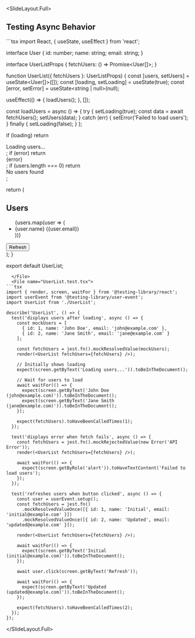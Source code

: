 
<SlideLayout.Full>
## Testing Async Behavior

<CodeDisplay>
  <File name="UserList.tsx">
```tsx
import React, { useState, useEffect } from 'react';

interface User {
  id: number;
  name: string;
  email: string;
}

interface UserListProps {
  fetchUsers: () => Promise<User[]>;
}

function UserList({ fetchUsers }: UserListProps) {
  const [users, setUsers] = useState<User[]>([]);
  const [loading, setLoading] = useState(true);
  const [error, setError] = useState<string | null>(null);

  useEffect(() => {
    loadUsers();
  }, []);

  const loadUsers = async () => {
    try {
      setLoading(true);
      const data = await fetchUsers();
      setUsers(data);
    } catch (err) {
      setError('Failed to load users');
    } finally {
      setLoading(false);
    }
  };

  if (loading) return <div>Loading users...</div>;
  if (error) return <div role="alert">{error}</div>;
  if (users.length === 0) return <div>No users found</div>;

  return (
    <div>
      <h2>Users</h2>
      <ul>
        {users.map(user => (
          <li key={user.id}>
            {user.name} ({user.email})
          </li>
        ))}
      </ul>
      <button onClick={loadUsers}>Refresh</button>
    </div>
  );
}

export default UserList;
```
  </File>
  <File name="UserList.test.tsx">
```tsx
import { render, screen, waitFor } from '@testing-library/react';
import userEvent from '@testing-library/user-event';
import UserList from './UserList';

describe('UserList', () => {
  test('displays users after loading', async () => {
    const mockUsers = [
      { id: 1, name: 'John Doe', email: 'john@example.com' },
      { id: 2, name: 'Jane Smith', email: 'jane@example.com' }
    ];
    
    const fetchUsers = jest.fn().mockResolvedValue(mockUsers);
    render(<UserList fetchUsers={fetchUsers} />);

    // Initially shows loading
    expect(screen.getByText('Loading users...')).toBeInTheDocument();

    // Wait for users to load
    await waitFor(() => {
      expect(screen.getByText('John Doe (john@example.com)')).toBeInTheDocument();
      expect(screen.getByText('Jane Smith (jane@example.com)')).toBeInTheDocument();
    });

    expect(fetchUsers).toHaveBeenCalledTimes(1);
  });

  test('displays error when fetch fails', async () => {
    const fetchUsers = jest.fn().mockRejectedValue(new Error('API Error'));
    render(<UserList fetchUsers={fetchUsers} />);

    await waitFor(() => {
      expect(screen.getByRole('alert')).toHaveTextContent('Failed to load users');
    });
  });

  test('refreshes users when button clicked', async () => {
    const user = userEvent.setup();
    const fetchUsers = jest.fn()
      .mockResolvedValueOnce([{ id: 1, name: 'Initial', email: 'initial@example.com' }])
      .mockResolvedValueOnce([{ id: 2, name: 'Updated', email: 'updated@example.com' }]);
    
    render(<UserList fetchUsers={fetchUsers} />);

    await waitFor(() => {
      expect(screen.getByText('Initial (initial@example.com)')).toBeInTheDocument();
    });

    await user.click(screen.getByText('Refresh'));

    await waitFor(() => {
      expect(screen.getByText('Updated (updated@example.com)')).toBeInTheDocument();
    });

    expect(fetchUsers).toHaveBeenCalledTimes(2);
  });
});
```
  </File>
</CodeDisplay>

</SlideLayout.Full>